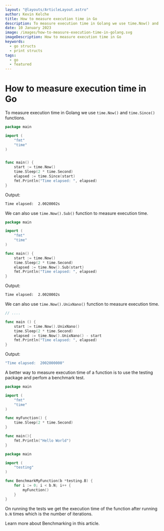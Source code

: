 ```yaml
---
layout: "@layouts/ArticleLayout.astro"
author: Kevin Kelche
title: How to measure execution time in Go
description: To measure execution time in Golang we use time.Now() and time.Since() functions. Some other functions we can use are, `.Sub()`, and `.UnixNano`  among others.
date: 10 January 2023
image: /images/how-to-measure-execution-time-in-golang.svg
imageDescription: How to measure execution time in Go
keywords:
  - go structs
  - print structs
tags:
  - go
  - featured
---
```



# How to measure execution time in Go <SectionLink client:load id="how-to-measure-execution-time-in-go" />

To measure execution time in Golang we use `time.Now()` and `time.Since()` functions.

```go title="main.go"
package main

import (
    "fmt"
    "time"
)


func main() {
    start := time.Now()
    time.Sleep(2 * time.Second)
    elapsed := time.Since(start)
    fmt.Println("Time elapsed: ", elapsed)
}
```

Output:

```bash title="output"
Time elapsed:  2.0020002s
```

We can also use `time.Now().Sub()` function to measure execution time.

```go title="main.go"
package main

import (
    "fmt"
    "time"
)

func main() {
    start := time.Now()
    time.Sleep(2 * time.Second)
    elapsed := time.Now().Sub(start)
    fmt.Println("Time elapsed: ", elapsed)
}
```

Output:

```bash title="output"
Time elapsed:  2.0020002s
```

We can also use `time.Now().UnixNano()` function to measure execution time.

```go title="main.go"
// ....

func main () {
    start := time.Now().UnixNano()
    time.Sleep(2 * time.Second)
    elapsed := time.Now().UnixNano() - start
    fmt.Println("Time elapsed: ", elapsed)
}
```

Output:

```bash title="output"
"Time elapsed:  2002000000"
```

A better way to measure execution time of a function is to use the <Link url="/blog/go/golang-tests/"> testing </Link> package and perfom a benchmark test.

```go title="main.go"
package main

import (
    "fmt"
    "time"
)

func myFunction() {
    time.Sleep(2 * time.Second)
}

func main(){
    fmt.Println("Hello World")
}
```

```go title="main_test.go"
package main

import (
    "testing"
)

func BenchmarkMyFunction(b *testing.B) {
    for i := 0; i < b.N; i++ {
        myFunction()
    }
}
```

On running the tests we get the execution time of the function after running `b.N` times which is the number of iterations.

<Link url="/blog/go/golang-benchmarking/">
  Learn more about Benchmarking in this article.
</Link>
